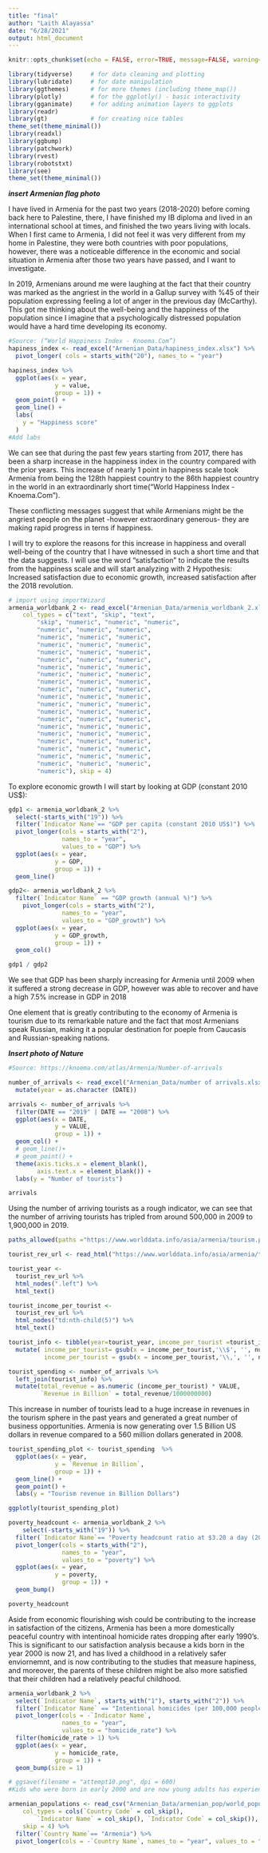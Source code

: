```yaml
---
title: "final"
author: "Laith Alayassa"
date: "6/28/2021"
output: html_document
---
```


```r
knitr::opts_chunk$set(echo = FALSE, error=TRUE, message=FALSE, warning=FALSE)
```

```r
library(tidyverse)     # for data cleaning and plotting
library(lubridate)     # for date manipulation
library(ggthemes)      # for more themes (including theme_map())
library(plotly)        # for the ggplotly() - basic interactivity
library(gganimate)     # for adding animation layers to ggplots
library(readr)
library(gt)            # for creating nice tables
theme_set(theme_minimal())
library(readxl)
library(ggbump)
library(patchwork)
library(rvest)    
library(robotstxt)
library(see)
theme_set(theme_minimal())

```

***insert Armenian flag photo***

I have lived in Armenia for the past two years (2018-2020) before coming back here to Palestine, there, I have finished my IB diploma and lived in an international school at times, and finished the two years living with locals. When I first came to Armenia, I did not feel it was very different from my home in Palestine, they were both countries with poor populations, however, there was a noticeable difference in the economic and social situation in Armenia after those two years have passed, and I want to investigate.

In 2019, Armenians around me were laughing at the fact that their country was marked as the angriest in the world in a Gallup survey with %45 of their population expressing feeling a lot of anger in the previous day (McCarthy). This got me thinking about the well-being and the happiness of the population since I imagine that a psychologically distressed population would have a hard time developing its economy.

```r
#Source: (“World Happiness Index - Knoema.Com”)
hapiness_index <- read_excel("Armenian_Data/hapiness_index.xlsx") %>% 
  pivot_longer( cols = starts_with("20"), names_to = "year") 
```

```r
hapiness_index %>% 
  ggplot(aes(x = year,
             y = value,
             group = 1)) +
  geom_point() +
  geom_line() +
  labs(
    y = "Happiness score"
  )
#Add labs


```

We can see that during the past few years starting from 2017, there has been a sharp increase in the happiness index in the country compared with the prior years. This increase of nearly 1 point in happiness scale took Armenia from being the 128th happiest country to the 86th happiest country in the world in an extraordinarly short time(“World Happiness Index - Knoema.Com”).

These conflicting messages suggest that while Armenians might be the angriest people on the planet -however extraordinary generous- they are making rapid progress in terns if happiness.

I will try to explore the reasons for this increase in happiness and overall well-being of the country that I have witnessed in such a short time and that the data suggests. I will use the word "satisfaction" to indicate the results from the happiness scale and will start analyzing with 2 Hypothesis: Increased satisfaction due to economic growth, increased satisfaction after the 2018 revolution.



```r
# import using importWizard
armenia_worldbank_2 <- read_excel("Armenian_Data/armenia_worldbank_2.xlsx", 
    col_types = c("text", "skip", "text", 
        "skip", "numeric", "numeric", "numeric", 
        "numeric", "numeric", "numeric", 
        "numeric", "numeric", "numeric", 
        "numeric", "numeric", "numeric", 
        "numeric", "numeric", "numeric", 
        "numeric", "numeric", "numeric", 
        "numeric", "numeric", "numeric", 
        "numeric", "numeric", "numeric", 
        "numeric", "numeric", "numeric", 
        "numeric", "numeric", "numeric", 
        "numeric", "numeric", "numeric", 
        "numeric", "numeric", "numeric", 
        "numeric", "numeric", "numeric", 
        "numeric", "numeric", "numeric", 
        "numeric", "numeric", "numeric", 
        "numeric", "numeric", "numeric", 
        "numeric", "numeric", "numeric", 
        "numeric", "numeric", "numeric", 
        "numeric", "numeric", "numeric", 
        "numeric", "numeric", "numeric", 
        "numeric"), skip = 4)

```

To explore economic growth I will start by looking at GDP (constant 2010 US$):

```r
gdp1 <- armenia_worldbank_2 %>% 
  select(-starts_with("19")) %>% 
  filter(`Indicator Name`== "GDP per capita (constant 2010 US$)") %>% 
  pivot_longer(cols = starts_with("2"),
               names_to = "year",
               values_to = "GDP") %>% 
  ggplot(aes(x = year,
             y = GDP,
             group = 1)) +
  geom_line()
```

```r
gdp2<- armenia_worldbank_2 %>% 
  filter(`Indicator Name` == "GDP growth (annual %)") %>% 
    pivot_longer(cols = starts_with("2"),
               names_to = "year",
               values_to = "GDP_growth") %>% 
  ggplot(aes(x = year,
             y = GDP_growth,
             group = 1)) +
  geom_col()
``` 

```r
gdp1 / gdp2
```

We see that GDP has been sharply increasing for Armenia until 2009 when it suffered a strong decrease in GDP, however was able to recover and have a high 7.5% increase in GDP in 2018

One element that is greatly contributing to the economy of Armenia is tourism due to its remarkable nature and the fact that most Armenians speak Russian, making it a popular destination for poeple from Caucasis and Russian-speaking nations.

***Insert photo of Nature***

```r
#Source: https://knoema.com/atlas/Armenia/Number-of-arrivals

number_of_arrivals <- read_excel("Armenian_Data/number of arrivals.xlsx") %>% 
  mutate(year = as.character (DATE))
```

```r
arrivals <- number_of_arrivals %>% 
  filter(DATE == "2019" | DATE == "2008") %>% 
  ggplot(aes(x = DATE,
             y = VALUE,
             group = 1)) +
  geom_col() +
  # geom_line()+
  # geom_point() +
  theme(axis.ticks.x = element_blank(),
        axis.text.x = element_blank()) +
  labs(y = "Number of tourists") 

arrivals
```


Using the number of arriving tourists as a rough  indicator, we can see that the number of arriving tourists has tripled from around 500,000 in 2009 to 1,900,000 in 2019.

```r
paths_allowed(paths ="https://www.worlddata.info/asia/armenia/tourism.php")
```
```r
tourist_rev_url <- read_html("https://www.worlddata.info/asia/armenia/tourism.php")
```


```r
tourist_year <- 
  tourist_rev_url %>%
  html_nodes(".left") %>%
  html_text()

tourist_income_per_tourist <- 
  tourist_rev_url %>%
  html_nodes("td:nth-child(5)") %>%
  html_text()
```


```r
tourist_info <- tibble(year=tourist_year, income_per_tourist =tourist_income_per_tourist) %>% 
  mutate( income_per_tourist= gsub(x = income_per_tourist,'\\$', '', num),
          income_per_tourist = gsub(x = income_per_tourist,'\\,', '', num))
```

```r
tourist_spending <- number_of_arrivals %>% 
  left_join(tourist_info) %>% 
  mutate(total_revenue = as.numeric (income_per_tourist) * VALUE,
         `Revenue in Billion` = total_revenue/1000000000)
```


This increase in number of tourists lead to a huge increase in revenues in the tourism sphere in the past years and generated a great number of business opportunities. Armenia is now generating over 1.5 Billion US dollars in revenue compared to a 560 million dollars generated in 2008. 

```r
tourist_spending_plot <- tourist_spending  %>% 
  ggplot(aes(x = year,
             y = `Revenue in Billion`,
             group = 1)) +
  geom_line() +
  geom_point() +
  labs(y = "Tourism revenue in Billion Dollars")

ggplotly(tourist_spending_plot)
```


```r
poverty_headcount <- armenia_worldbank_2 %>% 
    select(-starts_with("19")) %>% 
  filter(`Indicator Name`== "Poverty headcount ratio at $3.20 a day (2011 PPP) (% of population)") %>% 
  pivot_longer(cols = starts_with("2"),
               names_to = "year",
               values_to = "poverty") %>% 
  ggplot(aes(x = year,
             y = poverty,
               group = 1)) +
  geom_bump()

poverty_headcount

```



Aside from economic flourishing wish could be contributing to the increase in satisfaction of the citizens, Armenia has been a more domestically peaceful country with intentinoal homicide rates dropping after early 1990's. This is significant to our satisfaction analysis because a kids born in the year 2000 is now 21, and has lived a childhood in a relatively safer enviornemnt, and is now contributing to the studies that measure hapiness, and moreover, the parents of these children might be also more satisfied that their children had a relatively peacful childhood.

```r
armenia_worldbank_2 %>%
  select(`Indicator Name`, starts_with("1"), starts_with("2")) %>% 
  filter(`Indicator Name` == "Intentional homicides (per 100,000 people)") %>% 
  pivot_longer(cols = -`Indicator Name`,
               names_to = "year",
               values_to = "homicide_rate") %>%
  filter(homicide_rate > 1) %>% 
  ggplot(aes(x = year,
             y = homicide_rate,
             group = 1)) +
  geom_bump(size = 1)

# ggsave(filename = "attempt10.png", dpi = 600)
#Kids who were born in early 2000 and are now young adults has experienced much less of this
```







<!-- ```{r} -->
<!-- tourist_revenue <- tourist_info %>%  -->
<!--   filter(year > 2000) %>%  -->
<!--   ggplot(aes(x = year , y = revenue4)) + -->
<!--   geom_col() -->

<!-- arrivals/tourist_revenue_graph -->
<!-- ``` -->











```r

armenian_populations <- read_csv("Armenian_Data/armenian_pop/world_populations.csv", 
    col_types = cols(`Country Code` = col_skip(), 
        `Indicator Name` = col_skip(), `Indicator Code` = col_skip()), 
    skip = 4) %>% 
  filter(`Country Name`== "Armenia") %>% 
  pivot_longer(cols = -`Country Name`, names_to = "year", values_to = "population")

```









